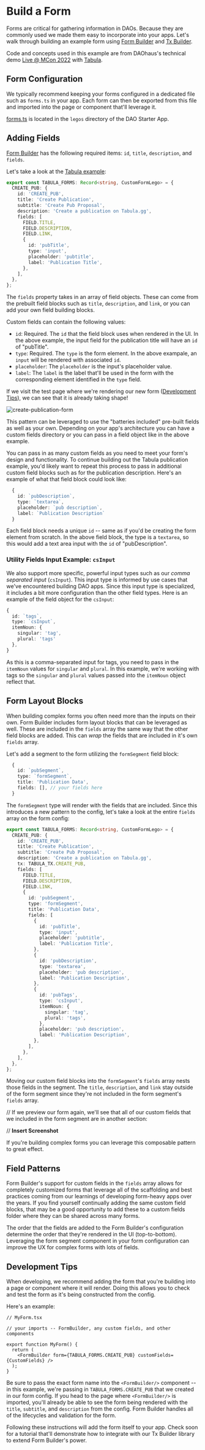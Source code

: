 # Build a Form

Forms are critical for gathering information in DAOs. Because they are commonly used we made them easy to incorporate into your apps. Let's walk through building an example form using [Form Builder](/sdk/react/form-builder) and [Tx Builder](/sdk/react/tx-builder).

Code and concepts used in this example are from DAOhaus's technical demo [Live @ MCon 2022](https://www.youtube.com/watch?v=W2RmJ61t9EQ) with [Tabula](https://tabula.gg/).

## Form Configuration

We typically recommend keeping your forms configured in a dedicated file such as `forms.ts` in your app. Each form can then be exported from this file and imported into the page or component that'll leverage it.

[forms.ts](https://github.com/HausDAO/dao-app-starter-vite/blob/main/src/legos/forms.ts) is located in the `legos` directory of the DAO Starter App.

## Adding Fields

[Form Builder](/sdk/react/form-builder) has the following required items: `id`, `title`, `description`, and `fields`.

Let's take a look at the [Tabula example](https://github.com/HausDAO/daohaus-monorepo-deprecated/tree/MCONTechSession):

```ts
export const TABULA_FORMS: Record<string, CustomFormLego> = {
  CREATE_PUB: {
    id: 'CREATE_PUB',
    title: 'Create Publication',
    subtitle: 'Create Pub Proposal',
    description: 'Create a publication on Tabula.gg',
    fields: [
      FIELD.TITLE,
      FIELD.DESCRIPTION,
      FIELD.LINK,
      {
        id: 'pubTitle',
        type: 'input',
        placeholder: 'pubtitle',
        label: 'Publication Title',
      },
    ],
  },
};
```

The `fields` property takes in an array of field objects. These can come from the prebuilt field blocks such as `title`, `description`, and `link`, or you can add your own field building blocks.

Custom fields can contain the following values:

- `id`: Required. The `id` that the field block uses when rendered in the UI. In the above example, the input field for the publication title will have an `id` of "pubTitle".
- `type`: Required. The `type` is the form element. In the above exampale, an `input` will be rendered with associated `id`.
- `placeholder`: The `placeholder` is the input's placeholder value.
- `label`: The `label` is the label that'll be used in the form with the corresponding element identified in the `type` field.

If we visit the test page where we're rendering our new form ([Development Tips](/quickstart/form#development-tips)), we can see that it is already taking shape!

![create-publication-form](https://github.com/HausDAO/monorepo/assets/522182/d23c6025-f1ba-4bb4-a085-92fb5c225dd8)

This pattern can be leveraged to use the "batteries included" pre-built fields as well as your own. Depending on your app's architecture you can have a custom fields directory or you can pass in a field object like in the above example.

You can pass in as many custom fields as you need to meet your form's design and functionality. To continue building out the Tabula publication example, you'd likely want to repeat this process to pass in additional custom field blocks such as for the publication description. Here's an example of what that field block could look like:

```ts
  {
    id: `pubDescription`,
    type: `textarea`,
    placeholder: `pub description`,
    label: `Publication Description`
  }
```

Each field block needs a unique `id` -- same as if you'd be creating the form element from scratch. In the above field block, the type is a `textarea`, so this would add a text area input with the `id` of "pubDescription".

### Utility Fields Input Example: `csInput`

We also support more specific, powerful input types such as our _comma separated input_ (`csInput`). This input type is informed by use cases that we've encountered building DAO apps. Since this input type is specialized, it includes a bit more configuration than the other field types. Here is an example of the field object for the `csInput`:

```ts
{
  id: `tags`,
  type: `csInput`,
  itemNoun: {
    singular: 'tag',
    plural: 'tags'
  },
}
```

As this is a comma-separated input for tags, you need to pass in the `itemNoun` values for `singular` and `plural`. In this example, we're working with tags so the `singular` and `plural` values passed into the `itemNoun` object reflect that.

## Form Layout Blocks

When building complex forms you often need more than the inputs on their own. Form Builder includes form layout blocks that can be leveraged as well. These are included in the `fields` array the same way that the other field blocks are added. This can _wrap_ the fields that are included in it's own `fields` array.

Let's add a segment to the form utilizing the `formSegment` field block:

```ts
  {
    id: `pubSegment`,
    type: `formSegment`,
    title: 'Publication Data',
    fields: [], // your fields here
  }
```

The `formSegment` type will render with the fields that are included. Since this introduces a new pattern to the config, let's take a look at the entire `fields` array on the form config:

```ts
export const TABULA_FORMS: Record<string, CustomFormLego> = {
  CREATE_PUB: {
    id: 'CREATE_PUB',
    title: 'Create Publication',
    subtitle: 'Create Pub Proposal',
    description: 'Create a publication on Tabula.gg',
    tx: TABULA_TX.CREATE_PUB,
    fields: [
      FIELD.TITLE,
      FIELD.DESCRIPTION,
      FIELD.LINK,
      {
        id: 'pubSegment',
        type: 'formSegment',
        title: 'Publication Data',
        fields: [
          {
            id: 'pubTitle',
            type: 'input',
            placeholder: 'pubtitle',
            label: 'Publication Title',
          },
          {
            id: 'pubDescription',
            type: 'textarea',
            placeholder: 'pub description',
            label: 'Publication Description',
          },
          {
            id: 'pubTags',
            type: 'csInput',
            itemNoun: {
              singular: 'tag',
              plural: 'tags',
            },
            placeholder: 'pub description',
            label: 'Publication Description',
          },
        ],
      },
    ],
  },
};
```

Moving our custom field blocks into the `formSegment`'s `fields` array nests those fields in the segment. The `title`, `description`, and `link` stay outside of the form segment since they're not included in the form segment's `fields` array.

// If we preview our form again, we'll see that all of our custom fields that we included in the form segment are in another section:

// **Insert Screenshot**

If you're building complex forms you can leverage this composable pattern to great effect.

## Field Patterns

Form Builder's support for custom fields in the `fields` array allows for completely customized forms that leverage all of the scaffolding and best practices coming from our learnings of developing form-heavy apps over the years. If you find yourself continually adding the same custom field blocks, that may be a good opportunity to add these to a custom fields folder where they can be shared across many forms.

The order that the fields are added to the Form Builder's configuration determine the order that they're rendered in the UI (top-to-bottom). Leveraging the form segment component in your form configuration can improve the UX for complex forms with lots of fields.

## Development Tips

When developing, we recommend adding the form that you're building into a page or component where it will render. Doing this allows you to check and test the form as it's being constructed from the config.

Here's an example:

```tsx
// MyForm.tsx

// your imports -- FormBuilder, any custom fields, and other components

export function MyForm() {
  return (
    <FormBuilder form={TABULA_FORMS.CREATE_PUB} customFields={CustomFields} />
  );
}
```

Be sure to pass the exact form name into the `<FormBuilder/>` component -- in this example, we're passing in `TABULA_FORMS.CREATE_PUB` that we created in our form config. If you head to the page where `<FormBuilder/>` is imported, you'll already be able to see the form being rendered with the `title`, `subtitle`, and `description` from the config. Form Builder handles all of the lifecycles and validation for the form.

Following these instructions will add the form itself to your app. Check soon for a tutorial that'll demonstrate how to integrate with our Tx Builder library to extend Form Builder's power.
